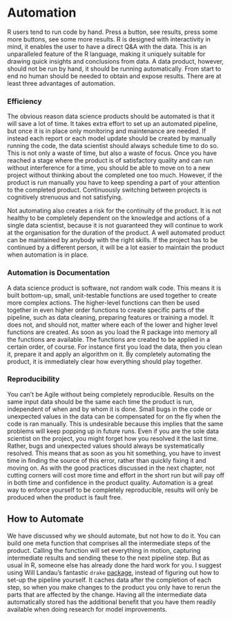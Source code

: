 # Automation

R users tend to run code by hand. 
Press a button, see results, press some more buttons, see some more results.
R is designed with interactivity in mind, it enables the user to have a direct Q&A with the data. 
This is an unparalleled feature of the R language, making it uniquely suitable for drawing quick insights and conclusions from data.
A data product, however, should not be run by hand, it should be running automatically.
From start to end no human should be needed to obtain and expose results. 
There are at least three advantages of automation.

### Efficiency

The obvious reason data science products should be automated is that it will save a lot of time.
It takes extra effort to set up an automated pipeline, but once it is in place only monitoring and maintenance are needed.
If instead each report or each model update should be created by manually running the code, the data scientist should always schedule time to do so.
This is not only a waste of time, but also a waste of focus.
Once you have reached a stage where the product is of satisfactory quality and can run without interference for a time, you should be able to move on to a new project without thinking about the completed one too much.
However, if the product is run manually you have to keep spending a part of your attention to the completed product.
Continuously switching between projects is cognitively strenuous and not satisfying.

Not automating also creates a risk for the continuity of the product.
It is not healthy to be completely dependent on the knowledge and actions of a single data scientist, because it is not guaranteed they will continue to work at the organisation for the duration of the product.
A well automated product can be maintained by anybody with the right skills.
If the project has to be continued by a different person, it will be a lot easier to maintain the product when automation is in place.

### Automation is Documentation

A data science product is software, not random walk code.
This means it is built bottom-up, small, unit-testable functions are used together to create more complex actions.
The higher-level functions can then be used together in even higher order functions to create specific parts of the pipeline, such as data cleaning, preparing features or training a model.
It does not, and should not, matter where each of the lower and higher level functions are created. 
As soon as you load the R package into memory all the functions are available.
The functions are created to be applied in a certain order, of course. 
For instance first you load the data, then you clean it, prepare it and apply an algorithm on it.
By completely automating the product, it is immediately clear how everything should play together.

### Reproducibility

You can't be Agile without being completely reproducible. 
Results on the same input data should be the same each time the product is run, independent of when and by whom it is done.
Small bugs in the code or unexpected values in the data can be compensated for on the fly when the code is ran manually.
This is undesirable because this implies that the same problems will keep popping up in future runs.
Even if you are the sole data scientist on the project, you might forget how you resolved it the last time.
Rather, bugs and unexpected values should always be systematically resolved.
This means that as soon as you hit something, you have to invest time in finding the source of this error, rather than quickly fixing it and moving on.
As with the good practices discussed in the next chapter, not cutting corners will cost more time and effort in the short run but will pay off in both time and confidence in the product quality.
Automation is a great way to enforce yourself to be completely reproducible, results will only be produced when the product is fault free.

## How to Automate

We have discussed why we should automate, but not how to do it.
You can build one meta function that comprises all the intermediate steps of the product.
Calling the function will set everything in motion, capturing intermediate results and sending these to the next pipeline step.
But as usual in R, someone else has already done the hard work for you.
I suggest using Will Landau's fantastic `drake` [package](https://ropenscilabs.github.io/drake-manual/packages.html), instead of figuring out how to set-up the pipeline yourself.
It caches data after the completion of each step, so when you make changes to the product you only have to rerun the parts that are affected by the change.
Having all the intermediate data automatically stored has the additional benefit that you have them readily available when doing research for model improvements.
